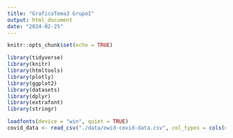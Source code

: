 ```yaml
---
title: "GraficoTema3 GrupoI"
output: html_document
date: "2024-02-25"
---
```


```r
knitr::opts_chunk$set(echo = TRUE)
```




```r
library(tidyverse)
library(knitr)
library(htmltools)
library(plotly)
library(ggplot2)
library(datasets)
library(dplyr)
library(extrafont)
library(stringr)

loadfonts(device = "win", quiet = TRUE)
covid_data <- read_csv("./data/owid-covid-data.csv", col_types = cols(date = col_date(format = "%Y-%m-%d")))

```

